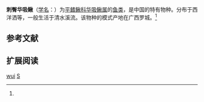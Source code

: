 {{Speciesbox 
| taxon = Sinogastromyzon wui
| status = NE
| status_system = IUCN3.1
| authority =  Fang, 1930<ref name='id6560'>{{cite web| url =http://www.bioinfo.cn/db05/BjdwSpecies.php?action=view&id=6560| title =刺臀华吸鳅| work =中国动物物种编目数据库| publisher =中国科学院微生物研究所| author =中国科学院动物研究所| accessdate =2009-04-11| deadurl =yes| archiveurl =https://web.archive.org/web/20160305061442/http://www.bioinfo.cn/db05/BjdwSpecies.php?action=view&id=6560| archivedate =2016-03-05}}</ref>
}}

'''刺臀华吸鳅'''（[[学名|学名]]：{{lang|la|''Sinogastromyzon wui''}}）为[[平鳍鳅科|平鳍鳅科]][[华吸鳅属|华吸鳅属]]的[[鱼类|鱼类]]，是中国的特有物种。分布于西洋洒等，一般生活于清水溪流。该物种的模式产地在广西罗城。<ref name='id6560'/>

== 参考文献 ==
{{reflist}}

== 扩展阅读 ==
{{refbegin}}
{{wikispecies-inline|Sinogastromyzon wui|刺臀华吸鳅}}
{{refend}}
{{Taxonbar|from=Q2530122}}

[[Category:华吸鳅属|wui]]
[[Category:1930年描述的魚類|S]]